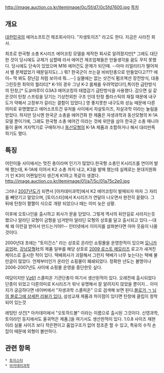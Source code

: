 http://image.auction.co.kr/itemimage/0c/5f/d7/0c5fd7600.jpg
[[목차]]
== 개요 ==
[[대한민국]]의 에어소프트건 제조회사이다. "자생토이즈" 라고도 한다. 지금은 사라진 회사.

최초로 한국형 소총 K시리즈 에어코킹 모델을 제작한 회사로 알려졌지만[* 그래도 대단한 것이 당시에도 규제가 심할때 라서 에어건 제조업체들은 만들생각을 꿈도 꾸지 못했다. 당시에도 단속이 있었으며 M16 에어건도 문제가 되던때. --아마 리얼리티가 떨어져서 별 문제없었기 때문일지도(...) 뭐? 한국군이 쓰는걸 비비탄총으로 만들었다고??? 에이~ 딱 봐도 장난감 처럼 보이네 뭐...--] 실물에는 없는 샷건식 펌프액션 장전방식, 대충 그린듯한 최악의 퀄리티[* K-1의 경우 그냥 K-2 몸체를 우려먹었다!!],특이한 급탄방식의 탄창,[* 도쿄마루이 G3A3 에어코킹의 태엽감기 급탄방식을 사용했다. 감으면 실 같은것이 탄창 스프링을 당기는 기상천외한 구조 인데 탄창 플라스틱의 재질 때문에 내구도가 약해서 고정부가 갈리는 결함이 있었다.]  영 좋지못한 내구도와 성능 때문에 다른 의미로 유명했었고 에어소프트건 유저들 사이에서 자살토이즈, 자살과학 이라는 놀림을 받았다. 하지만 당시엔 한국군 소총을 에어건화 한 제품은 자생과학과 동산모형의 K-1A 모델 뿐이기에, 그래도 한국형 소총 에어건 이라는 것에 위안을 삼아 한국군 소총 매니아들이 울며 겨자먹기로 구매하거나 [[동산모형]]의 K-1A 제품과 조합하거나 해서 대리만족 하기도 했다.

== 특징 ==
어린이들 사이에서는 멋진 총이라며 인기가 많았다.한국형 소총인 K시리즈를 연이어 발매 했는데, K-1A에 이어서 K2 소총 까지 내고, K3을 발매 했는데 실제로는 분대지원화기 인 K3이 어쩐일인지 생긴게 K1하고 똑같히 생겼다.
http://image.auction.co.kr/itemimage/01/a7/5c/01a75c2e0.jpg

그러나 [[2007년]]도가 되면서 [아카데미과학]에서 K2 에어코킹이 발매되자 마자 그 자리를 빼앗기고 말았으며, [토이스타]에서 K시리즈가 연달아 나오면서 완전히 묻혔다. 그 뒤에 탄창이 짤짤이 식으로 개량 되었으나 때는 이미 늦은 상황.

이후에 오토나인을 출시하고 회사가 문을 닫았다. 그렇게 역사의 뒤안길로 사라지는듯 했으나 알라딘 모형이 금형을 넘겨받아 알라딘 모형의 상호를 달고 출시되고 있다.--대체 왜 이런걸 받아서 만드는거야!!-- 인터넷에서 이미지를 살펴본다면 아마 웃음이 나올 것이다.

2000년대 초에는 "토이건스" 라는 상호로 온라인 쇼핑몰을 운영한적이 있으며 [[모니카공업]]社, [[강남모형]]社의 제품 일부를 해당 상호로 [[2009 로스트 메모리즈]] 로고가 새겨진 케이스로 출시한 적이 있다. 택배회사가 괴랄해서 그런지 택배가 너무 늦는다는 택배 불만글이 많았다. 언제부터인가 온라인 쇼핑몰이 폐쇄되었다. 정확한 년도는 불명이나 2006-2007년도 사이에 쇼핑몰 운영을 중단한듯 싶다.

여담이지만 [[Vz61]] 스콜피온 기관단총이 여기서 생산된적이 있다. 오래전에 출시되었다 단종이 되었고 다른의미로 K시리즈가 워낙 유명해서 잘 알려지지 않았을 뿐이지... 이미지가 궁금하다면 네이버에서 "자생과학 스콜피온" 으로 검색해 보면 된다.[http://blog.naver.com/liberty2012/40177784419 블로거 ㄱ 님의 블로그에 상세한 리뷰가 있다.] 삼성교재 제품과 차이점이 있다면 탄창에 클립이 창착되어 있는것  

레밍턴 샷건[* 아카데미에서 "오토하드볼" 이라는 이름으로 출시된 그것이다. 신영과학, 토이라인 등지에서도 울궈먹은 제품.]을 여기서도 생산한적이 있다. 1:0.8 사이즈 재현이라 실물 사이즈 보다 작은편이고 홉업구조가 없어 정조준 할 수 있고, 특유의 수직 손잡이 때문에 외형이 볼만하다.
== 관련 항목 ==
 * [[토이스타]]
 * [[아카데미과학]]
